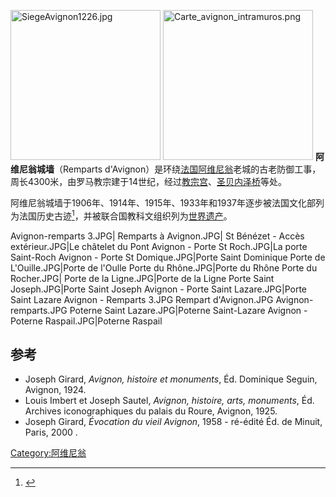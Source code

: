 [[File:SiegeAvignon1226.jpg|240px]]
[[File:Carte_avignon_intramuros.png|240px]]
'''阿维尼翁城墙'''（Remparts d'Avignon）是环绕[[法国|法国]][[阿维尼翁|阿维尼翁]]老城的古老防御工事，周长4300米，由罗马教宗建于14世纪，经过[[教皇宫|教宗宫]]、[[圣贝内泽桥|圣贝内泽桥]]等处。

阿维尼翁城墙于1906年、1914年、1915年、1933年和1937年逐步被法国文化部列为法国历史古迹<ref>{{Base Mérimée|PA00081943}}</ref>，并被联合国教科文组织列为[[世界遗产|世界遗产]]。 

<gallery perrow="8" widths="120" heights="120">
Avignon-remparts 3.JPG|
Remparts à Avignon.JPG|
St Bénézet - Accès extérieur.JPG|Le châtelet du Pont 
Avignon - Porte St Roch.JPG|La porte Saint-Roch
Avignon - Porte St Domique.JPG|Porte Saint Dominique
Porte de L'Ouille.JPG|Porte de l'Oulle
Porte du Rhône.JPG|Porte du Rhône
Porte du Rocher.JPG|
Porte de la Ligne.JPG|Porte de la Ligne
Porte Saint Joseph.JPG|Porte Saint Joseph
Avignon - Porte Saint Lazare.JPG|Porte Saint Lazare
Avignon - Remparts 3.JPG
Rempart d'Avignon.JPG
Avignon-remparts.JPG
Poterne Saint Lazare.JPG|Poterne Saint-Lazare
Avignon - Poterne Raspail.JPG|Poterne Raspail
</gallery>

==参考==
{{reflist}}
* Joseph Girard, ''Avignon, histoire et monuments'', Éd. Dominique Seguin, Avignon, 1924.
* Louis Imbert et Joseph Sautel, ''Avignon, histoire, arts, monuments'', Éd. Archives iconographiques du palais du Roure, Avignon, 1925.
* Joseph Girard, ''Évocation du vieil Avignon'', 1958 - ré-édité Éd. de Minuit, Paris, 2000 {{ISBN|2-7073-1353-X}}.
[[Category:阿维尼翁|Category:阿维尼翁]]
